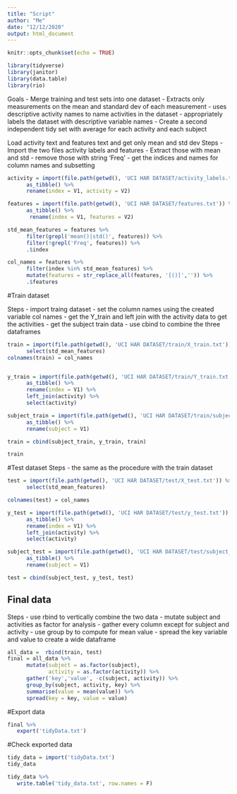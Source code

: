 ```yaml
---
title: "Script"
author: "Me"
date: "12/12/2020"
output: html_document
---
```


```r
knitr::opts_chunk$set(echo = TRUE)
```

```r
library(tidyverse)
library(janitor)
library(data.table)
library(rio)
```

Goals
- Merge training and test sets into one dataset
- Extracts only measurements on the mean and standard dev of each measurement
- uses descriptive activity names to name activities in the dataset
- appropriately labels the dataset with descriptive variable names
- Create a second independent tidy set with average for each activity and each subject


Load activity text and features text and get only mean and std dev
Steps
- Import the two files activity labels and features
- Extract those with mean and std
- remove those with string 'Freq'
- get the indices and names for column names and subsetting
```r
activity = import(file.path(getwd(), 'UCI HAR DATASET/activity_labels.txt')) %>%
      as_tibble() %>%
      rename(index = V1, activity = V2)

features = import(file.path(getwd(), 'UCI HAR DATASET/features.txt')) %>%
      as_tibble() %>%
       rename(index = V1, features = V2)

std_mean_features = features %>%
      filter(grepl('mean()|std()', features)) %>%
      filter(!grepl('Freq', features)) %>%
      .$index

col_names = features %>%
      filter(index %in% std_mean_features) %>%
      mutate(features = str_replace_all(features, '[()]','')) %>%
      .$features
```

#Train dataset

Steps
- import traing dataset
- set the column names using the created variable col names
- get the Y_train and left join with the activity data to get the activities
- get the subject train data
- use cbind to combine the three dataframes
```r
train = import(file.path(getwd(), 'UCI HAR DATASET/train/X_train.txt')) %>%
      select(std_mean_features)
colnames(train) = col_names


y_train = import(file.path(getwd(), 'UCI HAR DATASET/train/Y_train.txt')) %>%
      as_tibble() %>%
      rename(index = V1) %>%
      left_join(activity) %>%
      select(activity)

subject_train = import(file.path(getwd(), 'UCI HAR DATASET/train/subject_train.txt')) %>%
      as_tibble() %>%
      rename(subject = V1)

train = cbind(subject_train, y_train, train)

train
```
#Test dataset
Steps
- the same as the procedure with the train dataset

```r

test = import(file.path(getwd(), 'UCI HAR DATASET/test/X_test.txt')) %>%
      select(std_mean_features)

colnames(test) = col_names

y_test = import(file.path(getwd(), 'UCI HAR DATASET/test/y_test.txt')) %>%
      as_tibble() %>%
      rename(index = V1) %>%
      left_join(activity) %>%
      select(activity)

subject_test = import(file.path(getwd(), 'UCI HAR DATASET/test/subject_test.txt')) %>%
      as_tibble() %>%
      rename(subject = V1)

test = cbind(subject_test, y_test, test)
```
## Final data
Steps
- use rbind to vertically combine the two data
- mutate subject and activities as factor for analysis
- gather every column except for subject and activity
- use group by to compute for mean value
- spread the key variable and value to create a wide dataframe

```r
all_data =  rbind(train, test)
final = all_data %>%
      mutate(subject = as.factor(subject),
             activity = as.factor(activity)) %>%
      gather('key','value', -c(subject, activity)) %>%
      group_by(subject, activity, key) %>%
      summarise(value = mean(value)) %>%
      spread(key = key, value = value)

```
#Export data
```r
final %>%
   export('tidyData.txt')
```


#Check exported data
```r
tidy_data = import('tidyData.txt')
tidy_data
```
```r
tidy_data %>%
   write.table('tidy_data.txt', row.names = F)
```


















